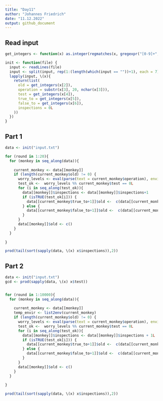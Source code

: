 ---
title: "Day11"
author: "Johannes Friedrich"
date: "11.12.2022"
output: github_document
---

## Read input

```{r read_file}

get_integers <- function(x) as.integer(regmatches(x, gregexpr("[0-9]+",x))[[1]])

init <- function(file) {
  input <- readLines(file)
  input <- split(input, rep(1:(length(which(input == ""))+1), each = 7))
  lapply(input, \(x){
    return(list(
      old = get_integers(x[2]),
      operation = substr(x[3], 20, nchar(x[3])),
      test = get_integers(x[4]),
      true_to = get_integers(x[5]),
      false_to = get_integers(x[6]),
      inspections = 0L
    ))
  })
}

```

## Part 1

```{r part_1}
data <- init("input.txt")

for (round in 1:20){
  for (monkey in seq_along(data)){
    
    current_monkey <- data[[monkey]]
    if (length(current_monkey$old) != 0) {
      worry_levels <- eval(parse(text = current_monkey$operation), envir = list2env(current_monkey))%/% 3
      test_ok <-  worry_levels %% current_monkey$test == 0L
      for (i in seq_along(test_ok)){
        data[[monkey]]$inspections <- data[[monkey]]$inspections+1
        if (isTRUE(test_ok[i])) {
          data[[current_monkey$true_to+1]]$old <-  c(data[[current_monkey$true_to+1]]$old, worry_levels[i]) 
        } else {
          data[[current_monkey$false_to+1]]$old <-  c(data[[current_monkey$false_to+1]]$old, worry_levels[i])
        }
      }
      data[[monkey]]$old <- c()
    }
  }
  
}

prod(tail(sort(sapply(data, \(x) x$inspections)),2))

```

## Part 2

```{r part_2}

data <- init("input.txt")
gcd <- prod(sapply(data, \(x) x$test))


for (round in 1:10000){
  for (monkey in seq_along(data)){
    
    current_monkey <- data[[monkey]]
    temp_envir <- list2env(current_monkey)
    if (length(current_monkey$old) != 0) {
      worry_levels <- eval(parse(text = current_monkey$operation), envir = temp_envir) %% gcd
      test_ok <-  worry_levels %% current_monkey$test == 0L
      for (i in seq_along(test_ok)){
        data[[monkey]]$inspections <- data[[monkey]]$inspections + 1L
        if (isTRUE(test_ok[i])) {
          data[[current_monkey$true_to+1]]$old <-  c(data[[current_monkey$true_to+1]]$old, worry_levels[i])
        } else {
          data[[current_monkey$false_to+1]]$old <-  c(data[[current_monkey$false_to+1]]$old, worry_levels[i])
        }
      }
      data[[monkey]]$old <- c()
    }
  }
  
}

prod(tail(sort(sapply(data, \(x) x$inspections)),2))
```

